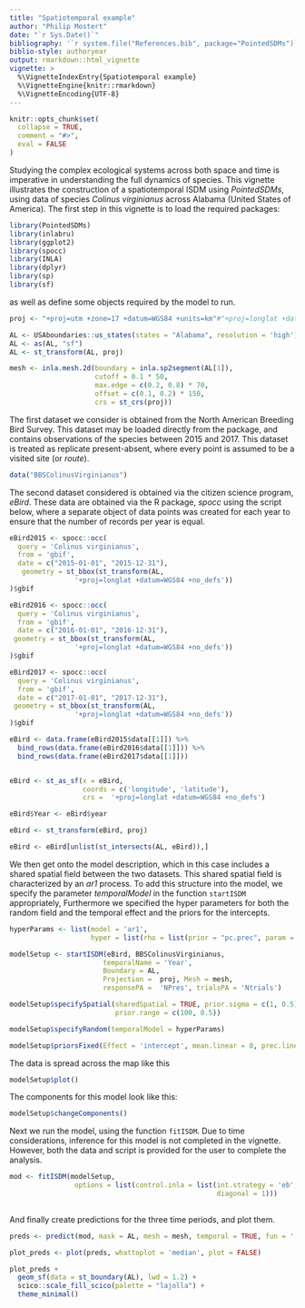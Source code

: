 ```yaml
---
title: "Spatiotemporal example"
author: "Philip Mostert"
date: "`r Sys.Date()`"
bibliography: '`r system.file("References.bib", package="PointedSDMs")`'
biblio-style: authoryear
output: rmarkdown::html_vignette
vignette: >
  %\VignetteIndexEntry{Spatiotemporal example}
  %\VignetteEngine{knitr::rmarkdown}
  %\VignetteEncoding{UTF-8}
---
```


```r
knitr::opts_chunk$set(
  collapse = TRUE,
  comment = "#>",
  eval = FALSE
)

```

Studying the complex ecological systems across both space and time is imperative in understanding the full dynamics of species. This vignette illustrates the construction of a spatiotemporal ISDM using *PointedSDMs*, using data of species *Colinus virginianus* across Alabama (United States of America). The first step in this vignette is to load the required packages:

```r

library(PointedSDMs)
library(inlabru)
library(ggplot2)
library(spocc)
library(INLA)
library(dplyr)
library(sp)
library(sf)

```

as well as define some objects required by the model to run.

```r

proj <- "+proj=utm +zone=17 +datum=WGS84 +units=km"#"+proj=longlat +datum=WGS84 +no_defs +ellps=WGS84 +towgs84=0,0,0"

AL <- USAboundaries::us_states(states = "Alabama", resolution = 'high')
AL <- as(AL, "sf")
AL <- st_transform(AL, proj)

mesh <- inla.mesh.2d(boundary = inla.sp2segment(AL[1]), 
                     cutoff = 0.1 * 50,
                     max.edge = c(0.2, 0.8) * 70, 
                     offset = c(0.1, 0.2) * 150,
                     crs = st_crs(proj))

```

The first dataset we consider is obtained from the North American Breeding Bird Survey. This dataset may be loaded directly from the package, and contains observations of the species between 2015 and 2017. This dataset is treated as replicate present-absent, where every point is assumed to be a visited site (or *route*).

```r

data("BBSColinusVirginianus")

```

The second dataset considered is obtained via the citizen science program, *eBird*. These data are obtained via the R package, *spocc* using the script below, where a separate object of data points was created for each year to ensure that the number of records per year is equal.

```r

eBird2015 <- spocc::occ(
  query = 'Colinus virginianus',
  from = 'gbif',
  date = c("2015-01-01", "2015-12-31"),
   geometry = st_bbox(st_transform(AL,
                '+proj=longlat +datum=WGS84 +no_defs'))
)$gbif

eBird2016 <- spocc::occ(
  query = 'Colinus virginianus',
  from = 'gbif',
  date = c("2016-01-01", "2016-12-31"),
 geometry = st_bbox(st_transform(AL,
                '+proj=longlat +datum=WGS84 +no_defs'))
)$gbif

eBird2017 <- spocc::occ(
  query = 'Colinus virginianus',
  from = 'gbif',
  date = c("2017-01-01", "2017-12-31"),
 geometry = st_bbox(st_transform(AL,
                '+proj=longlat +datum=WGS84 +no_defs'))
)$gbif

eBird <- data.frame(eBird2015$data[[1]]) %>% 
  bind_rows(data.frame(eBird2016$data[[1]])) %>% 
  bind_rows(data.frame(eBird2017$data[[1]]))


eBird <- st_as_sf(x = eBird,
                  coords = c('longitude', 'latitude'),
                  crs =  '+proj=longlat +datum=WGS84 +no_defs')

eBird$Year <- eBird$year

eBird <- st_transform(eBird, proj)

eBird <- eBird[unlist(st_intersects(AL, eBird)),]

```

We then get onto the model description, which in this case includes a shared spatial field between the two datasets. This shared spatial field is characterized by an *ar1* process. To add this structure into the model, we specify the parameter *temporalModel* in the function `startISDM` appropriately, Furthermore we specified the hyper parameters for both the random field and the temporal effect and the priors for the intercepts.

```r

hyperParams <- list(model = 'ar1', 
                    hyper = list(rho = list(prior = "pc.prec", param = c(0.9, 0.1))))

modelSetup <- startISDM(eBird, BBSColinusVirginianus,
                       temporalName = 'Year',
                       Boundary = AL,
                       Projection =  proj, Mesh = mesh, 
                       responsePA =  'NPres', trialsPA = 'Ntrials')

modelSetup$specifySpatial(sharedSpatial = TRUE, prior.sigma = c(1, 0.5), 
                          prior.range = c(100, 0.5))

modelSetup$specifyRandom(temporalModel = hyperParams)

modelSetup$priorsFixed(Effect = 'intercept', mean.linear = 0, prec.linear = 0.001)

```

The data is spread across the map like this

```r

modelSetup$plot()

```

The components for this model look like this:

```r

modelSetup$changeComponents()

```

Next we run the model, using the function `fitISDM`. Due to time considerations, inference for this model is not completed in the vignette. However, both the data and script is provided for the user to complete the analysis.

```r

mod <- fitISDM(modelSetup,
                options = list(control.inla = list(int.strategy = 'eb',
                                                   diagonal = 1)))
 
```

And finally create predictions for the three time periods, and plot them.

```r

preds <- predict(mod, mask = AL, mesh = mesh, temporal = TRUE, fun = '')

plot_preds <- plot(preds, whattoplot = 'median', plot = FALSE)

plot_preds + 
  geom_sf(data = st_boundary(AL), lwd = 1.2) + 
  scico::scale_fill_scico(palette = "lajolla") + 
  theme_minimal()

```
